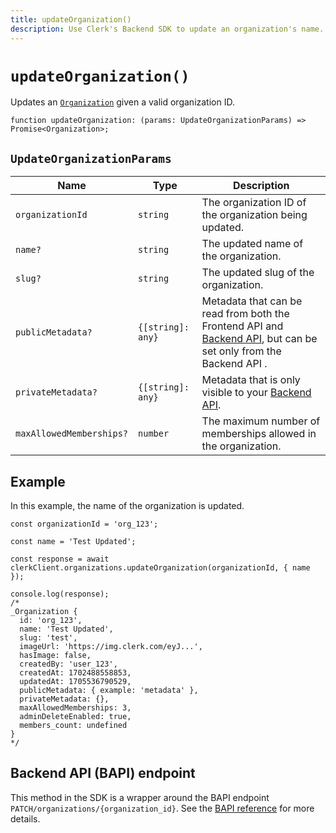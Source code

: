 ```yaml
---
title: updateOrganization()
description: Use Clerk's Backend SDK to update an organization's name.
---
```


# `updateOrganization()`

Updates an [`Organization`](/docs/references/javascript/organization/organization) given a valid organization ID.

```tsx
function updateOrganization: (params: UpdateOrganizationParams) => Promise<Organization>;
```

## `UpdateOrganizationParams`

| Name | Type	| Description |
| --- | --- | --- |
| `organizationId` | `string` | The organization ID of the organization being updated. |
| `name?` | `string` | The updated name of the organization. |
| `slug?` | `string` | The updated slug of the organization. |
| `publicMetadata?` | `{[string]: any}` | Metadata that can be read from both the Frontend API and [Backend API](https://clerk.com/docs/reference/backend-api), but can be set only from the Backend API . |
| `privateMetadata?` | `{[string]: any}` | Metadata that is only visible to your [Backend API](https://clerk.com/docs/reference/backend-api). |
| `maxAllowedMemberships?` | `number` | The maximum number of memberships allowed in the organization. |

## Example

In this example, the name of the organization is updated.

```tsx {3, 11}
const organizationId = 'org_123';

const name = 'Test Updated';

const response = await clerkClient.organizations.updateOrganization(organizationId, { name });

console.log(response);
/*
_Organization {
  id: 'org_123',
  name: 'Test Updated',
  slug: 'test',
  imageUrl: 'https://img.clerk.com/eyJ...',
  hasImage: false,
  createdBy: 'user_123',
  createdAt: 1702488558853,
  updatedAt: 1705536790529,
  publicMetadata: { example: 'metadata' },
  privateMetadata: {},
  maxAllowedMemberships: 3,
  adminDeleteEnabled: true,
  members_count: undefined
}
*/
```

## Backend API (BAPI) endpoint

This method in the SDK is a wrapper around the BAPI endpoint `PATCH/organizations/{organization_id}`. See the [BAPI reference](https://clerk.com/docs/reference/backend-api/tag/Organizations#operation/UpdateOrganization) for more details.
